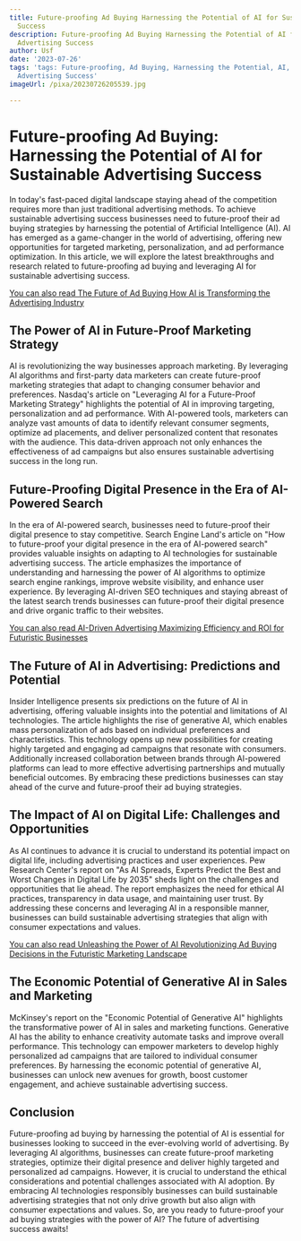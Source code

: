```yaml
---
title: Future-proofing Ad Buying Harnessing the Potential of AI for Sustainable Advertising
  Success
description: Future-proofing Ad Buying Harnessing the Potential of AI for Sustainable
  Advertising Success
author: Usf
date: '2023-07-26'
tags: 'tags: Future-proofing, Ad Buying, Harnessing the Potential, AI, Sustainable
  Advertising Success'
imageUrl: /pixa/20230726205539.jpg

---
```

# Future-proofing Ad Buying: Harnessing the Potential of AI  for Sustainable Advertising Success

In today's fast-paced digital  landscape staying ahead  of  the competition requires more than  just traditional advertising methods. To achieve  sustainable advertising success businesses need to future-proof their ad buying strategies by harnessing the potential  of Artificial Intelligence  (AI). AI has emerged as  a game-changer in the world of advertising, offering  new opportunities for targeted marketing, personalization, and ad performance optimization.  In this  article, we will explore  the latest  breakthroughs and research related  to future-proofing  ad buying and leveraging AI  for sustainable  advertising success.

[You can also read The Future of Ad  Buying How AI is Transforming the Advertising Industry](The%20Future%20of%20Ad%20Buying%20How%20AI%20is%20Transforming%20the%20Advertising%20Industry)


## The Power of AI in Future-Proof Marketing Strategy

AI is revolutionizing  the way businesses approach marketing. By leveraging AI algorithms  and first-party data  marketers can create future-proof marketing strategies  that adapt to changing consumer behavior and preferences.  Nasdaq's article on  "Leveraging  AI for a Future-Proof Marketing Strategy" highlights the potential of  AI in improving targeting, personalization and ad performance. With AI-powered tools, marketers can analyze vast amounts of data to identify relevant consumer segments, optimize ad placements, and deliver personalized content that resonates with the  audience. This  data-driven approach not only enhances the effectiveness of ad campaigns but also ensures sustainable advertising success in  the long  run.

## Future-Proofing Digital Presence in the Era of AI-Powered Search

In the era of AI-powered search, businesses need to future-proof their digital presence to  stay competitive. Search Engine Land's article on "How to future-proof your digital presence in  the era of AI-powered search" provides valuable insights on adapting to AI technologies for sustainable advertising success. The article emphasizes the  importance of understanding  and harnessing the power of  AI algorithms to optimize search engine rankings, improve website visibility, and enhance user experience. By leveraging AI-driven SEO techniques and staying abreast of the latest search trends businesses can future-proof their digital presence and drive organic traffic to their websites.

[You can also read AI-Driven Advertising Maximizing Efficiency and ROI for Futuristic Businesses](AI-Driven%20Advertising%20Maximizing%20Efficiency%20and%20ROI%20for%20Futuristic%20Businesses)


## The Future of AI  in Advertising: Predictions and Potential

Insider Intelligence presents six predictions on the future of AI  in advertising,  offering valuable insights into the potential and limitations of AI technologies.  The article  highlights the rise of generative AI, which enables mass personalization of ads  based on individual preferences and characteristics.  This technology opens up new possibilities for creating highly targeted and engaging ad campaigns that resonate with consumers. Additionally increased  collaboration between  brands through  AI-powered  platforms can lead to more effective advertising partnerships and mutually beneficial outcomes. By  embracing these predictions businesses  can  stay ahead of the  curve and future-proof their  ad buying strategies.

## The Impact  of AI on Digital Life: Challenges and Opportunities

As AI continues to advance it is crucial to understand its potential impact on digital life, including advertising practices and user experiences.  Pew Research Center's report on "As  AI Spreads, Experts Predict the Best and Worst Changes  in Digital  Life by 2035" sheds light  on the challenges and opportunities that lie ahead. The report emphasizes the need for ethical AI practices, transparency  in data usage, and maintaining user trust. By addressing these concerns and leveraging AI in  a responsible manner, businesses can build sustainable advertising strategies  that align  with consumer expectations and values.

[You  can also read Unleashing the Power of AI Revolutionizing Ad Buying Decisions in the Futuristic Marketing Landscape](Unleashing%20the%20Power%20of%20AI%20Revolutionizing%20Ad%20Buying%20Decisions%20in%20the%20Futuristic%20Marketing%20Landscape)


## The Economic Potential of Generative AI  in Sales and Marketing

McKinsey's report on the "Economic Potential of Generative AI" highlights the transformative power of AI in sales and marketing functions. Generative AI  has the ability to  enhance creativity  automate tasks and improve overall performance. This technology can empower marketers to develop highly personalized ad campaigns that are tailored to individual consumer preferences. By harnessing the economic potential of generative AI, businesses can unlock new avenues for growth, boost customer engagement, and achieve sustainable advertising success.

## Conclusion

Future-proofing ad buying by harnessing the potential of AI  is essential for businesses looking to succeed  in the ever-evolving world of advertising. By leveraging AI algorithms, businesses can create future-proof marketing strategies, optimize their digital presence and deliver highly targeted and personalized ad  campaigns. However, it is crucial to  understand the ethical considerations and potential challenges associated with AI adoption. By embracing AI technologies responsibly businesses can build sustainable advertising strategies that not only drive growth but also align with consumer expectations and values. So, are you ready to future-proof your ad  buying  strategies with the power of  AI? The future of advertising success awaits!